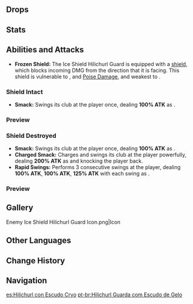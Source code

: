 {{Enemy Infobox
|image    = Enemy Ice Shield Hilichurl Guard.png
|family   = Hilichurls
|element  = Cryo
|type     = Common Enemies
|group    = Hilichurl Guards
|ability1 = Shield
|ability2 = Directional Shield
}}
{{Description|The primitive wandering inhabitants of Teyvat's wildernesses.<br />Hilichurls display a strong sense of adaptability to their surroundings. In icy environments, they come up with ways and means to fashion this hard ice into shields to protect themselves.|[[Archive]]}}
{{Enemy Intro}}

==Drops==
{{Drops|Hilichurls}}

==Stats==
{{Enemy Stats|hp_ratio=1|atk_ratio=1.8|hp_type=1}}

==Abilities and Attacks==
* '''Frozen Shield:''' The Ice Shield Hilichurl Guard is equipped with a {{Color|Cryo|[[Frozen#Frozen Element|Frozen]]}} [[shield]], which blocks incoming DMG from the direction that it is facing. This shield is vulnerable to {{Pyro}}, {{Electro}} and [[Poise Damage]], and weakest to {{Pyro}}.

===Shield Intact===
*'''Smack:''' Swings its club at the player once, dealing '''100% ATK''' as {{Color|Physical DMG}}.

===Preview===
{{Preview
|size=185px
|file=Ice Shield Hilichurl Guard Smack
|caption=Smack
}}

===Shield Destroyed===
*'''Smack:''' Swings its club at the player once, dealing '''100% ATK''' as {{Color|Physical DMG}}.
*'''Charged Smack:''' Charges and swings its club at the player powerfully, dealing '''200% ATK''' as {{Color|Physical DMG}} and knocking the player back.
*'''Rapid Swings:''' Performs 3 consecutive swings at the player, dealing '''100% ATK''', '''100% ATK''', '''125% ATK''' with each swing as {{Color|Physical DMG}}.

===Preview===
{{Preview
|size=185px
|file1=Ice Shield Hilichurl Guard Smack Unshielded
|caption1=Smack

|file2=Ice Shield Hilichurl Guard Charged Smack
|caption2=Charged Smack

|file3=Ice Shield Hilichurl Guard Rapid Swings
|caption3=Rapid Swings
}}

==Gallery==
<gallery hideaddbutton="true" captionalign="center">
Enemy Ice Shield Hilichurl Guard Icon.png|Icon
</gallery>

==Other Languages==
{{Other Languages
|en      = Ice Shield Hilichurl Guard
|zhs     = 冰盾丘丘人
|zhs_rm  = Bīng Dùn Qiūqiū-rén
|zht     = 冰盾丘丘人
|zht_rm  = Bīng Dùn Qiūqiū-rén
|zh_tl   = Ice Shield Hilichurl
|ja      = ヒルチャール・氷盾
|ja_rm   = Hiruchaaru - Kooritate{{Assumed}}
|ja_tl   = Hilichurl - Ice Shield
|ko      = 얼음방패 츄츄
|ko_rm   = Eoreumbangpae Chyuchyu
|ko_tl   = Ice-shield Hilichurl
|es      = Hilichurl con Escudo Cryo
|es_tl   = 
|fr      = Brutocollinus avec bouclier de glace
|fr_tl   = Hilichurl with Ice Shield
|ru      = Хиличурл с ледяным щитом
|ru_tl   = 
|th      = Ice Shield Hilichurl Guard
|vi      = Hilichurl Khiên Băng
|vi_tl   = Ice Shield Hilichurl
|de      = Hilichurl mit Eisschild
|de_tl   = Hilichurl with Ice Shield
|id      = Ice Shield Hilichurl Guard
|pt      = Hilichurl Guarda com Escudo de Gelo
|pt_tl   = 
}}

==Change History==
{{Change History|1.2}}

==Navigation==
{{Enemy Navbox|type=Common}}

[[es:Hilichurl con Escudo Cryo]]
[[pt-br:Hilichurl Guarda com Escudo de Gelo]]